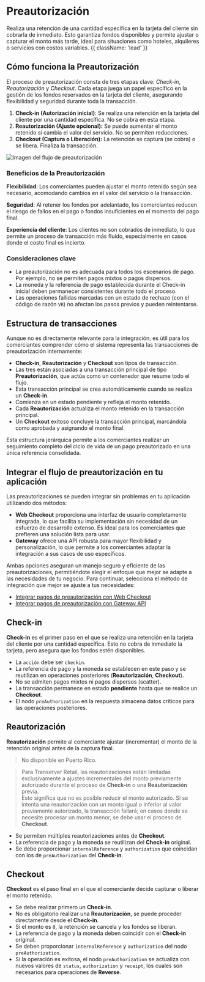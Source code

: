 
# Preautorización

Realiza una retención de una cantidad específica en la tarjeta del cliente sin cobrarla de inmediato. Esto garantiza fondos disponibles y permite ajustar o capturar el monto más tarde, ideal para situaciones como hoteles, alquileres o servicios con costos variables. {{ className: 'lead' }}

## Cómo funciona la Preautorización

El proceso de preautorización consta de tres etapas clave: _Check-in_, _Reautorización_ y _Checkout_. Cada etapa juega un papel específico en la gestión de los fondos reservados en la tarjeta del cliente, asegurando flexibilidad y seguridad durante toda la transacción.

1. **Check-in (Autorización inicial)**: Se realiza una retención en la tarjeta del cliente por una cantidad específica. No se cobra en esta etapa.
2. **Reautorización (Ajuste opcional):** Se puede aumentar el monto retenido si cambia el valor del servicio. No se permiten reducciones.
3. **Checkout (Captura o Liberación):** La retención se captura (se cobra) o se libera. Finaliza la transacción.

![Imagen del flujo de preautorización](/GatewayFlow.png)

### Beneficios de la Preautorización

**Flexibilidad**: Los comerciantes pueden ajustar el monto retenido según sea necesario, acomodando cambios en el valor del servicio o la transacción.

**Seguridad**: Al retener los fondos por adelantado, los comerciantes reducen el riesgo de fallos en el pago o fondos insuficientes en el momento del pago final.

**Experiencia del cliente**: Los clientes no son cobrados de inmediato, lo que permite un proceso de transacción más fluido, especialmente en casos donde el costo final es incierto.

### Consideraciones clave

- La preautorización no es adecuada para todos los escenarios de pago. Por ejemplo, no se permiten pagos mixtos o pagos dispersos.
- La moneda y la referencia de pago establecida durante el Check-in inicial deben permanecer consistentes durante todo el proceso.
- Las operaciones fallidas marcadas con un estado de rechazo (con el código de razón `VR`) no afectan los pasos previos y pueden reintentarse.

## Estructura de transacciones

Aunque no es directamente relevante para la integración, es útil para los comerciantes comprender cómo el sistema representa las transacciones de preautorización internamente:

- **Check-in**, **Reautorización** y **Checkout** son tipos de transacción.
- Las tres están asociadas a una transacción principal de tipo **Preautorización**, que actúa como un contenedor que resume todo el flujo.
- Esta transacción principal se crea automáticamente cuando se realiza un **Check-in**.
- Comienza en un estado pendiente y refleja el monto retenido.
- Cada **Reautorización** actualiza el monto retenido en la transacción principal.
- Un **Checkout** exitoso concluye la transacción principal, marcándola como aprobada y asignando el monto final.

Esta estructura jerárquica permite a los comerciantes realizar un seguimiento completo del ciclo de vida de un pago preautorizado en una única referencia consolidada.

## Integrar el flujo de preautorización en tu aplicación

Las preautorizaciones se pueden integrar sin problemas en tu aplicación utilizando dos métodos:

- **Web Checkout** proporciona una interfaz de usuario completamente integrada, lo que facilita su implementación sin necesidad de un esfuerzo de desarrollo extenso. Es ideal para los comerciantes que prefieren una solución lista para usar.
- **Gateway** ofrece una API robusta para mayor flexibilidad y personalización, lo que permite a los comerciantes adaptar la integración a sus casos de uso específicos.

Ambas opciones aseguran un manejo seguro y eficiente de las preautorizaciones, permitiéndote elegir el enfoque que mejor se adapte a las necesidades de tu negocio. Para continuar, selecciona el método de integración que mejor se ajuste a tus necesidades:

- [Integrar pagos de preautorización con Web Checkout](/checkout/create-session#preauthorization-payment)
- [Integrar pagos de preautorización con Gateway API](/gateway/transaction-types#preauthorization)

## Check-in

**Check-in** es el primer paso en el que se realiza una retención en la tarjeta del cliente por una cantidad específica. Esto no cobra de inmediato la tarjeta, pero asegura que los fondos estén disponibles.

- La `acción` debe ser `checkin`.
- La referencia de pago y la moneda se establecen en este paso y se reutilizan en operaciones posteriores (**Reautorización**, **Checkout**).
- No se admiten pagos mixtos ni pagos dispersos (scatter).
- La transacción permanece en estado **pendiente** hasta que se realice un **Checkout**.
- El nodo `preAuthorization` en la respuesta almacena datos críticos para las operaciones posteriores.

## Reautorización

**Reautorización** permite al comerciante ajustar (incrementar) el monto de la retención original antes de la captura final.

> No disponible en Puerto Rico.

> Para Transerver Retail, las reautorizaciones están limitadas exclusivamente a ajustes incrementales del monto previamente autorizado durante el proceso de **Check-in** o una **Reautorización** previa.  
> Esto significa que no es posible reducir el monto autorizado. Si se intenta una reautorización con un monto igual o inferior al valor previamente autorizado, la transacción fallará; en casos donde se necesite procesar un monto menor, se debe usar el proceso de **Checkout**.

- Se permiten múltiples reautorizaciones antes de **Checkout**.
- La referencia de pago y la moneda se reutilizan del **Check-in** original.
- Se debe proporcionar `internalReference` y `authorization` que coincidan con los de `preAuthorization` del **Check-in**.

## Checkout

**Checkout** es el paso final en el que el comerciante decide capturar o liberar el monto retenido.

- Se debe realizar primero un **Check-in**.
- No es obligatorio realizar una **Reautorización**, se puede proceder directamente desde el **Check-in**.
- Si el monto es `0`, la retención se cancela y los fondos se liberan.
- La referencia de pago y la moneda deben coincidir con el **Check-in** original.
- Se deben proporcionar `internalReference` y `authorization` del nodo `preAuthorization`.
- Si la operación es exitosa, el nodo `preAuthorization` se actualiza con nuevos valores de `status`, `authorization` y `receipt`, los cuales son necesarios para operaciones de **Reverse**.
